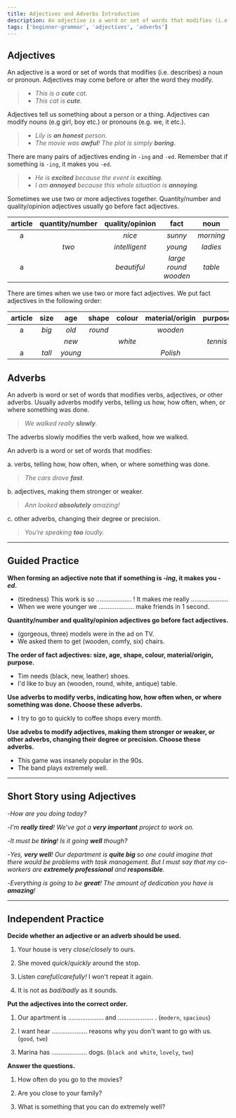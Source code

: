 ```yaml
---
title: Adjectives and Adverbs Introduction
description: An adjective is a word or set of words that modifies (i.e. describes) a noun or pronoun. Adjectives may come before or after the word they modify
tags: ['beginner-grammar', 'adjectives', 'adverbs']
---
```



## Adjectives

An adjective is a word or set of words that modifies (i.e. describes) a noun or pronoun. Adjectives may come before or after the word they modify.

> - _This is a **cute** cat._
> - _This cat is **cute**._

Adjectives tell us something about a person or a thing. Adjectives can modify nouns (e.g girl, boy etc.) or pronouns (e.g. we, it etc.).

> - _Lily is **an honest** person._
> - _The movie was **awful**! The plot is simply **boring.**_

There are many pairs of adjectives ending in `-ing` and `-ed`. Remember that if something is `-ing`, it makes you `-ed`.

> - _He is **excited** because the event is **exciting**._
> - _I am **annoyed** because this whole situation is **annoying**._

Sometimes we use two or more adjectives together. Quantity/number and quality/opinion adjectives usually go before fact adjectives.

| article | quantity/number | quality/opinion |         fact         |   noun    |
| :-----: | :-------------: | :-------------: | :------------------: | :-------: |
|    a    |                 |     _nice_      |       _sunny_        | _morning_ |
|         |      _two_      |  _intelligent_  |       _young_        | _ladies_  |
|    a    |                 |   _beautiful_   | _large round wooden_ |  _table_  |

There are times when we use two or more fact adjectives. We put fact adjectives in the following order:

| article |  size  |   age   |  shape  | colour  | material/origin | purpose  |  noun   |
| :-----: | :----: | :-----: | :-----: | :-----: | :-------------: | :------: | :-----: |
|    a    | _big_  |  _old_  | _round_ |         |    _wooden_     |          | _table_ |
|         |        |  _new_  |         | _white_ |                 | _tennis_ | _shoes_ |
|    a    | _tall_ | _young_ |         |         |    _Polish_     |          |  _boy_  |

## Adverbs

An adverb is word or set of words that modifies verbs, adjectives, or other adverbs. Usually adverbs modify verbs, telling us how, how often, when, or where something was done.

> _We walked really **slowly**._

The adverbs slowly modifies the verb walked, how we walked.

An adverb is a word or set of words that modifies:

a. verbs, telling how, how often, when, or where something was done.

> _The cars drove **fast**._

b. adjectives, making them stronger or weaker.

> _Ann looked **absolutely** amazing!_

c. other adverbs, changing their degree or precision.

> _You're speaking **too** loudly._

---

## Guided Practice

**When forming an adjective note that if something is _-ing_, it makes you _-ed_.**

- (tiredness) This work is so .................... ! It makes me really ..................... <InfoTooltip label="This work is so tiring! It makes me really tired." />
- When we were younger we .................... make friends in 1 second. <InfoTooltip label="could" />

**Quantity/number and quality/opinion adjectives go before fact adjectives.**

- (gorgeous, three) models were in the ad on TV. <InfoTooltip label="Three gorgeous models were in the ad on TV" />
- We asked them to get (wooden, comfy, six) chairs. <InfoTooltip label="We asked them to get six comfy wooden chairs." />

**The order of fact adjectives: size, age, shape, colour, material/origin, purpose.**

- Tim needs (black, new, leather) shoes. <InfoTooltip label="Tim needs new black leather shoes." />
- I'd like to buy an (wooden, round, white, antique) table. <InfoTooltip label="I'd like to buy an antique round white wooden table" />

**Use adverbs to modify verbs, indicating how, how often when, or where something was done. Choose these adverbs.**

- I try to go to quickly to coffee shops every month. <InfoTooltip label="quickly" />

**Use advebs to modify adjectives, making them stronger or weaker, or other adverbs, changing their degree or precision. Choose these adverbs.**

- This game was insanely popular in the 90s. <InfoTooltip label="insanely" />
- The band plays extremely well. <InfoTooltip label="extremely" />

---

## Short Story using Adjectives

-_How are you doing today?_

-_I'm **really tired**! We've got a **very important** project to work on._

-_It must be **tiring**! Is it going **well** though?_

-_Yes, **very well**! Our department is **quite big** so one could imagine that there would be problems with task management. But I must say that my co-workers are **extremely professional** and **responsible**._

-_Everything is going to be **great**! The amount of dedication you have is **amazing**!_

---

## Independent Practice

**Decide whether an adjective or an adverb should be used.**

1. Your house is very _close_/_closely_ to ours. <InfoTooltip label="close" />

2. She moved _quick_/_quickly_ around the stop. <InfoTooltip label="quickly" />

3. Listen _careful_/_carefully!_ I won't repeat it again. <InfoTooltip label="carefully" />

4. It is not as _bad_/_badly_ as it sounds. <InfoTooltip label="bad" />

**Put the adjectives into the correct order.**

1. Our apartment is .................... and .................... . (`modern`, `spacious`) <InfoTooltip label="Our apartment is modern and spacious." />

2. I want hear .................... reasons why you don't want to go with us. (`good`, `two`) <InfoTooltip label="I want hear two good reasons why you don't want to go with us." />

3. Marina has .................... dogs. (`black and white`, `lovely`, `two`) <InfoTooltip label="Marina has two lovely black and white dogs." />

**Answer the questions.**

1. How often do you go to the movies? <InfoTooltip label="I go to the movies quite often." />

2. Are you close to your family? <InfoTooltip label="Yes, I'm very close to my family." />

3. What is something that you can do extremely well? <InfoTooltip label="I can play the guitar extremely well." />
